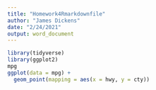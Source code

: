 ---
title: "Homework4Rmarkdownfile"
author: "James Dickens"
date: "2/24/2021"
output: word_document
---

```{r}
library(tidyverse)
library(ggplot2)
mpg
ggplot(data = mpg) +
  geom_point(mapping = aes(x = hwy, y = cty))
```
